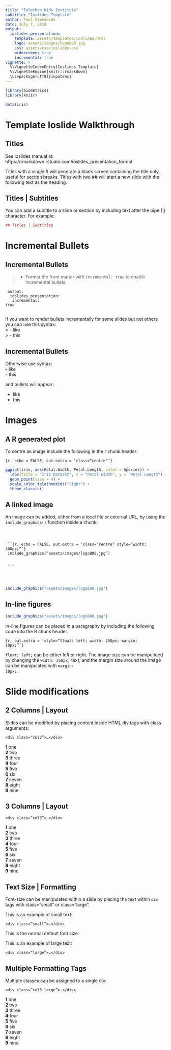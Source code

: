 ```yaml
---
title: "Telethon Kids Institute"
subtitle: "Ioslides Template"
author: Paul Stevenson
date: July 7, 2018
output:
  ioslides_presentation:
    template: assets/templates/ioslides.html
    logo: assets/images/logo800.jpg
    css: assets/css/ioslides.css
    widescreen: true
    incremental: true
vignette: >
  %\VignetteIndexEntry{Ioslides Template}
  %\VignetteEngine{knitr::rmarkdown}
  \usepackage[utf8]{inputenc}
---
```


```r
library(biometrics)
library(knitr)

data(iris)

```

# Template Ioslide Walkthrough

## Titles

See ioslides manual at: https://rmarkdown.rstudio.com/ioslides_presentation_format

Titles with a single # will generate a blank screen containing the title only, useful for section breaks.
Titles with two ## will start a new slide with the following text as the heading.

## Titles | Subtitles
You can add a subtitle to a slide or section by including text after the pipe (|) character. For example:

```r
## Titles | Subtitles

```

# Incremental Bullets

## Incremental Bullets

> - Format the front matter with <code>incremental: true</code> to enable incremental bullets.

<code>
output:<br />
&nbsp;ioslides_presentation:<br />
&nbsp;&nbsp;incremental: true<br />
</code>

If you want to render bullets incrementally for some slides but not others you can use this syntax:<br />
> - like<br />
> - this<br />

## Incremental Bullets
Otherwise use syntax:<br />
- like<br />
- this<br />

and bullets will appear:

- like
- this

# Images
## A R generated plot
To centre an image include the following in the r chunk header:

<code>{r, echo = FALSE, out.extra = 'class="centre"'}</code>

```r
ggplot(iris, aes(Petal.Width, Petal.Length, color = Species)) +
  labs(title = "Iris Dataset", x = "Petal Width", y = "Petal Length") +
  geom_point(size = 4) +
  scale_color_telethonkids("light") +
  theme_classic()

```

## A linked image
An image can be added, either from a local file or external URL, by using the <code>include_graphics()</code> function inside a chunk:

<code><div class="small">
\`\`\`{r, echo = FALSE, out.extra = 'class="centre" style="width: 300px;"'}<br />
include_graphics("assets/images/logo800.jpg")<br />
&nbsp;<br />
\`\`\`
</div></code>

```r
include_graphics("assets/images/logo800.jpg")

```

## In-line figures
```r
include_graphics("assets/images/logo800.jpg")

```

In-line figures can be placed in a paragraphy by including the following code into the R chunk header:

<code>{r, out.extra = 'style="float: left; width: 250px; margin: 10px;"'}</code>

<code>float: left;</code> can be either left or right. The image size can be manipultaed by changing the <code>width: 250px;</code> text, and the margin size around the image can be manipulated with <code>margin: 10px;</code>.

# Slide modifications
## 2 Columns | Layout
Slides can be modified by placing content inside HTML div tags with class arguments:

<code>\<div class="col2"\>...\<\/div\></code>

<div class="col2">
**1** one  
**2** two  
**3** three  
**4** four  
**5** five  
**6** six  
**7** seven  
**8** eight  
**9** nine 
</div>

## 3 Columns | Layout
<code>\<div class="col3"\>...\<\/div\></code>

<div class="col3">
**1** one  
**2** two  
**3** three  
**4** four  
**5** five  
**6** six  
**7** seven  
**8** eight  
**9** nine  
</div>

## Text Size | Formatting
Font-size can be manipulated within a slide by placing the text within <code>div</code> tags with class="small" or class="large".

<div class="small">This is an example of small text:

<code>\<div class="small"\>...\<\/div\></code>
</div>

This is the normal default font size.

<div class="large">
This is an example of large text:

<code>\<div class="large"\>...\<\/div\></code>
</div>

## Multiple Formatting Tags
Multiple classes can be assigned to a single div:

<code>\<div class="col3 large"\>...\<\/div\></code>

<div class="col3 large">
**1** one  
**2** two  
**3** three  
**4** four  
**5** five  
**6** six  
**7** seven  
**8** eight  
**9** nine  
</div>
